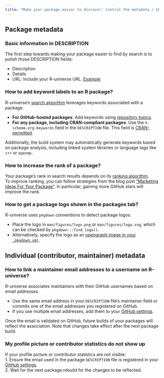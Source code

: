 ```yaml
---
title: "Make your package easier to discover: Control the metadata / SEO"
---
```


## Package metadata

### Basic information in DESCRIPTION

The first step towards making your package easier to find by search is to polish those DESCRIPTION fields:

- Description
- Details 
- URL: Include your R-universe URL. [Example](https://github.com/r-lib/gert/blob/e5030397517a8658ade1d82a6edd788cf7e935da/DESCRIPTION#L16-L17)  

### How to add keyword labels to an R package? {#keywords}

R-universe's [search algorithm](#rank) leverages keywords associated with a package.  

- **For GitHub-hosted packages**: Add keywords using [repository topics](https://docs.github.com/en/repositories/managing-your-repositorys-settings-and-features/customizing-your-repository/classifying-your-repository-with-topics).  
- **For any package, including CRAN-compliant packages**: Use the `X-schema.org-keywords` field in the `DESCRIPTION` file. This field is [CRAN-permitted](https://cs.github.com/?q=org%3Acran+X-schema.org-keywords).  

Additionally, the build system may automatically generate keywords based on package analysis, including linked system libraries or language tags like `c++` or `openmp`.  

### How to increase the rank of a package? {#better-rank}

Your package’s rank in search results depends on its [ranking algorithm](#rank).  
To improve ranking, you can follow strategies from the blog post ["Marketing Ideas For Your Package"](https://ropensci.org/blog/2024/03/07/package-marketing/).
In particular, gaining more GitHub stars will improve the rank. 

### How to get a package logo shown in the packages tab?

R-universe uses `pkgdown` conventions to detect package logos:  

- Place the logo in `man/figures/logo.png` or `man/figures/logo.svg`, which can be checked by `pkgdown:::find_logo()`.
- Alternatively, specify the logo as an [opengraph image in your `_pkgdown.yml`](https://pkgdown.r-lib.org/articles/metadata.html#site-wide-customization).  

## Individual (contributor, maintainer) metadata

### How to link a maintainer email addresses to a username on R-universe?

R-universe associates maintainers with their GitHub usernames based on email addresses.  

- Use the same email address in your `DESCRIPTION` file’s maintainer field or commits one of the email addresses you registered on GitHub.  
- If you use multiple email addresses, add them to your [GitHub settings](https://github.com/settings/emails).  

Once the email is validated on GitHub, future builds of your packages will reflect the association. 
Note that changes take effect after the next package build.  

### My profile picture or contributor statistics do not show up

If your profile picture or contributor statistics are not visible:  
1. Ensure the email used in the package `DESCRIPTION` file is registered in your [GitHub settings](https://github.com/settings/emails).  
2. Wait for the next package rebuild for the changes to be reflected. 

